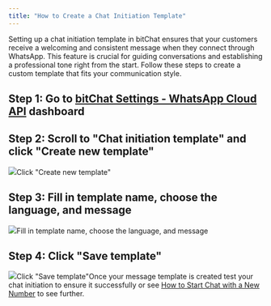 ```yaml
---
title: "How to Create a Chat Initiation Template"
---
```


Setting up a chat initiation template in bitChat ensures that your customers receive a welcoming and consistent message when they connect through WhatsApp. This feature is crucial for guiding conversations and establishing a professional tone right from the start. Follow these steps to create a custom template that fits your communication style.

## Step 1: Go to [bitChat Settings - WhatsApp Cloud API](https://app.bitbybit.studio/bitchat/settings?section=whatsapp-cloud-api) dashboard

## Step 2: Scroll to "Chat initiation template" and click "Create new template"

![](https://cdn.prod.website-files.com/659655f5b20d395a5c69efcf/6705cd979fbcf5b8fab7547b_AD_4nXf_F5__i9QSFrOnKbWKNpBamed-1sNtajRZ5ROCXmwdTUsCVyL4puMf_xCiy1uWJtuyEjDZKNs4SJUisFHWSOKQ1--PX4E9F3tYY-moreMzgB2PR4X5IW5mA3CxKAtzSh56bV92EcNZwWOsLYTZ9yv3aj8.png)Click "Create new template"‍

## Step 3: Fill in template name, choose the language, and message

![](https://cdn.prod.website-files.com/659655f5b20d395a5c69efcf/6706daee96d83352d842c723_AD_4nXfSHsJFtVd5oB8yzs4pPxIQCTv8C1lqwiMCKkp9QtNHUWB1PPs_u9fAEXrwECw9ecmCooNeN_8mrTV2SP3NdwjKb_l0o7la63QQ8y9EN85T3TX9RehjoVmZROiYD_4Px-WF9CDRmWiPb2rwXDz1c6HtL126.png)Fill in template name, choose the language, and message‍

## Step 4: Click "Save template"

![](https://cdn.prod.website-files.com/659655f5b20d395a5c69efcf/6705cd970ce27de11bbbd2ae_AD_4nXd5mCOJ1LBYClp1xba6HGHp8f-Tj0W6o3uXk8VuyKnh2tJj8WALukfU_YXCgiiE7q5a9QWXV-hOszzlpER9w_kP2Oy1IE-yKiamqCi7MqwIfF3--BdE-EXdCr5rZ4WXcmPJKaCS18qBYUl9AyqKNUfRwrc.png)Click "Save template"Once your message template is created test your chat initiation to ensure it successfully or see [How to Start Chat with a New Number](https://www.bitbybit.studio/knowledge-base/how-to-start-chat-with-a-new-number) to see further.
